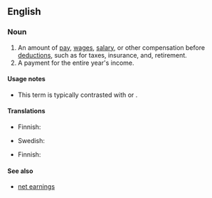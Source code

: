 ==English==

===Noun===
{{en-noun|sg=[[gross]] [[pay]]|-}}

# An amount of [[pay]], [[wage]]s, [[salary]], or other compensation before [[deduction]]s, such as for taxes, insurance, and, retirement.
# A payment for the entire year's income.

====Usage notes====
* This term is typically contrasted with {{term|net pay}} or {{term|take-home pay}}.

====Translations====
{{trans-top|amount of pay before any deductions}}
*Finnish: {{t-|fi|bruttopalkka}}
{{trans-mid}}
*Swedish: {{t-|sv|bruttolön|c}}
{{trans-bottom}}

{{trans-top|payment for the entire year's income}}
*Finnish: {{t|fi|vuosipalkka}}
{{trans-mid}}
{{trans-bottom}}

====See also====
*[[net earnings]]